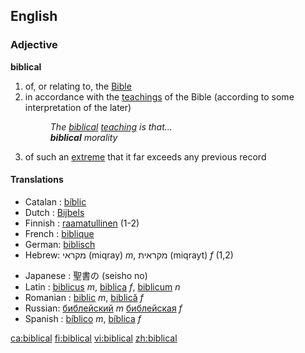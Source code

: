 ==English==
===Adjective===
'''biblical'''
# of, or relating to, the [[Bible]]
# in accordance with the [[teaching]]s of the Bible (according to some interpretation of the later)
#: ''The [[biblical]] [[teaching]] is that...''
#: '''''biblical''' morality''
# of such an [[extreme]] that it far exceeds any previous record

====Translations====
{{top}}
* Catalan : [[bíblic]]
* Dutch : [[Bijbels]]
* Finnish : [[raamatullinen]] (1-2)
* French : [[biblique]]
* German: [[biblisch]]
* Hebrew: מקראי (miqray) ''m'', מקראית (miqrayt) ''f'' (1,2)
{{mid}}
* Japanese : 聖書の (seisho no)
* Latin : [[biblicus]] ''m'', [[biblica]] ''f'', [[biblicum]] ''n''
* Romanian : [[biblic]] ''m'', [[biblică]] ''f''
* Russian: [[библейский]] ''m'' [[библейская]] ''f''
* Spanish : [[bíblico]] ''m'', [[bíblica]] ''f''
{{bottom}}

[[ca:biblical]]
[[fi:biblical]]
[[vi:biblical]]
[[zh:biblical]]
